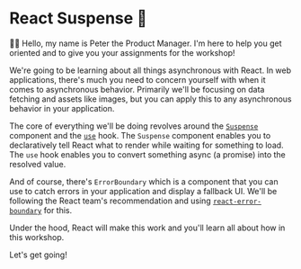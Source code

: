 # React Suspense 🔀

👨‍💼 Hello, my name is Peter the Product Manager. I'm here to help you get
oriented and to give you your assignments for the workshop!

We're going to be learning about all things asynchronous with React. In web
applications, there's much you need to concern yourself with when it comes to
asynchronous behavior. Primarily we'll be focusing on data fetching and assets
like images, but you can apply this to any asynchronous behavior in your
application.

The core of everything we'll be doing revolves around the
[`Suspense`](https://react.dev/reference/react/Suspense) component and the
[`use`](https://react.dev/reference/react/use) hook. The `Suspense` component
enables you to declaratively tell React what to render while waiting for
something to load. The `use` hook enables you to convert something async (a
promise) into the resolved value.

And of course, there's `ErrorBoundary` which is a component that you can use to
catch errors in your application and display a fallback UI. We'll be following
the React team's recommendation and using
[`react-error-boundary`](https://npm.im/react-error-boundary) for this.

Under the hood, React will make this work and you'll learn all about how in this
workshop.

Let's get going!
